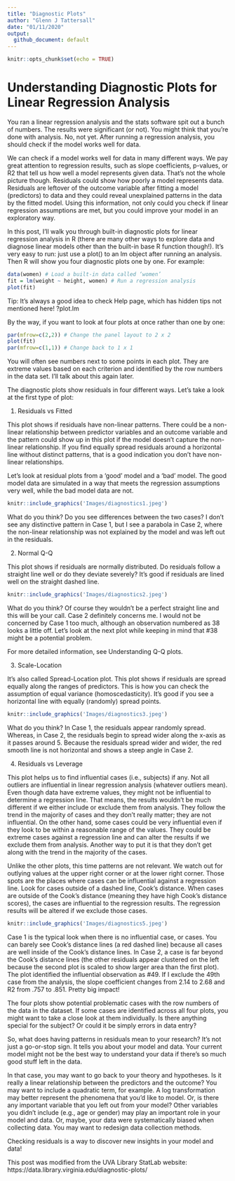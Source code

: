 ```yaml
---
title: "Diagnostic Plots"
author: "Glenn J Tattersall"
date: "01/11/2020"
output:
  github_document: default
---
```


```r
knitr::opts_chunk$set(echo = TRUE)
```

# Understanding Diagnostic Plots for Linear Regression Analysis

You ran a linear regression analysis and the stats software spit out a bunch of numbers. The results were significant (or not). You might think that you’re done with analysis. No, not yet. After running a regression analysis, you should check if the model works well for data. 

We can check if a model works well for data in many different ways. We pay great attention to regression results, such as slope coefficients, p-values, or R2 that tell us how well a model represents given data. That’s not the whole picture though. Residuals could show how poorly a model represents data. Residuals are leftover of the outcome variable after fitting a model (predictors) to data and they could reveal unexplained patterns in the data by the fitted model. Using this information, not only could you check if linear regression assumptions are met, but you could improve your model in an exploratory way.

In this post, I’ll walk you through built-in diagnostic plots for linear regression analysis in R (there are many other ways to explore data and diagnose linear models other than the built-in base R function though!). It’s very easy to run: just use a plot() to an lm object after running an analysis. Then R will show you four diagnostic plots one by one. For example:

```r
data(women) # Load a built-in data called ‘women’
fit = lm(weight ~ height, women) # Run a regression analysis
plot(fit)
```

Tip: It’s always a good idea to check Help page, which has hidden tips not mentioned here! ?plot.lm

By the way, if you want to look at four plots at once rather than one by one:

```r
par(mfrow=c(2,2)) # Change the panel layout to 2 x 2
plot(fit)
par(mfrow=c(1,1)) # Change back to 1 x 1
```

You will often see numbers next to some points in each plot. They are extreme values based on each criterion and identified by the row numbers in the data set. I’ll talk about this again later.

The diagnostic plots show residuals in four different ways. Let’s take a look at the first type of plot:

1. Residuals vs Fitted

This plot shows if residuals have non-linear patterns. There could be a non-linear relationship between predictor variables and an outcome variable and the pattern could show up in this plot if the model doesn’t capture the non-linear relationship. If you find equally spread residuals around a horizontal line without distinct patterns, that is a good indication you don’t have non-linear relationships.

Let’s look at residual plots from a ‘good’ model and a ‘bad’ model. The good model data are simulated in a way that meets the regression assumptions very well, while the bad model data are not.


```r
knitr::include_graphics('Images/diagnostics1.jpeg')
```

What do you think? Do you see differences between the two cases? I don’t see any distinctive pattern in Case 1, but I see a parabola in Case 2, where the non-linear relationship was not explained by the model and was left out in the residuals.

2. Normal Q-Q

This plot shows if residuals are normally distributed. Do residuals follow a straight line well or do they deviate severely? It’s good if residuals are lined well on the straight dashed line.


```r
knitr::include_graphics('Images/diagnostics2.jpeg')
```

What do you think? Of course they wouldn’t be a perfect straight line and this will be your call. Case 2 definitely concerns me. I would not be concerned by Case 1 too much, although an observation numbered as 38 looks a little off. Let’s look at the next plot while keeping in mind that #38 might be a potential problem.

For more detailed information, see Understanding Q-Q plots.

3. Scale-Location

It’s also called Spread-Location plot. This plot shows if residuals are spread equally along the ranges of predictors. This is how you can check the assumption of equal variance (homoscedasticity). It’s good if you see a horizontal line with equally (randomly) spread points.


```r
knitr::include_graphics('Images/diagnostics3.jpeg')
```

What do you think? In Case 1, the residuals appear randomly spread. Whereas, in Case 2, the residuals begin to spread wider along the x-axis as it passes around 5. Because the residuals spread wider and wider, the red smooth line is not horizontal and shows a steep angle in Case 2.

4. Residuals vs Leverage

This plot helps us to find influential cases (i.e., subjects) if any. Not all outliers are influential in linear regression analysis (whatever outliers mean). Even though data have extreme values, they might not be influential to determine a regression line. That means, the results wouldn’t be much different if we either include or exclude them from analysis. They follow the trend in the majority of cases and they don’t really matter; they are not influential. On the other hand, some cases could be very influential even if they look to be within a reasonable range of the values. They could be extreme cases against a regression line and can alter the results if we exclude them from analysis. Another way to put it is that they don’t get along with the trend in the majority of the cases.

Unlike the other plots, this time patterns are not relevant. We watch out for outlying values at the upper right corner or at the lower right corner. Those spots are the places where cases can be influential against a regression line. Look for cases outside of a dashed line, Cook’s distance. When cases are outside of the Cook’s distance (meaning they have high Cook’s distance scores), the cases are influential to the regression results. The regression results will be altered if we exclude those cases.


```r
knitr::include_graphics('Images/diagnostics5.jpeg')
```

Case 1 is the typical look when there is no influential case, or cases. You can barely see Cook’s distance lines (a red dashed line) because all cases are well inside of the Cook’s distance lines. In Case 2, a case is far beyond the Cook’s distance lines (the other residuals appear clustered on the left because the second plot is scaled to show larger area than the first plot). The plot identified the influential observation as #49. If I exclude the 49th case from the analysis, the slope coefficient changes from 2.14 to 2.68 and R2 from .757 to .851. Pretty big impact!

The four plots show potential problematic cases with the row numbers of the data in the dataset. If some cases are identified across all four plots, you might want to take a close look at them individually. Is there anything special for the subject? Or could it be simply errors in data entry?

So, what does having patterns in residuals mean to your research? It’s not just a go-or-stop sign. It tells you about your model and data. Your current model might not be the best way to understand your data if there’s so much good stuff left in the data.

In that case, you may want to go back to your theory and hypotheses. Is it really a linear relationship between the predictors and the outcome? You may want to include a quadratic term, for example. A log transformation may better represent the phenomena that you’d like to model. Or, is there any important variable that you left out from your model? Other variables you didn’t include (e.g., age or gender) may play an important role in your model and data. Or, maybe, your data were systematically biased when collecting data. You may want to redesign data collection methods.

Checking residuals is a way to discover new insights in your model and data!

This post was modified from the UVA Library StatLab website: https://data.library.virginia.edu/diagnostic-plots/

